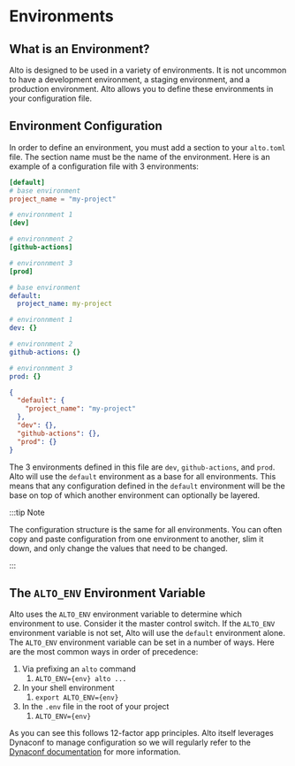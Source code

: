 
# Environments

## What is an Environment?

Alto is designed to be used in a variety of environments. It is not uncommon to have a development environment, a staging environment, and a production environment. Alto allows you to define these environments in your configuration file.

## Environment Configuration

In order to define an environment, you must add a section to your `alto.toml` file. The section name must be the name of the environment. Here is an example of a configuration file with 3 environments:

<Tabs>
<TabItem value="toml" label="TOML" default>

```toml title="alto.toml"
[default]
# base environment
project_name = "my-project"

# environnment 1
[dev]

# environnment 2
[github-actions]

# environnment 3
[prod]
```

</TabItem>
<TabItem value="yaml" label="YAML">

```yaml title="alto.yaml"
# base environment
default:
  project_name: my-project

# environnment 1
dev: {}

# environnment 2
github-actions: {}

# environnment 3
prod: {}
```

</TabItem>
<TabItem value="json" label="JSON">

```json title="alto.json"
{
  "default": {
    "project_name": "my-project"
  },
  "dev": {},
  "github-actions": {},
  "prod": {}
}
```

</TabItem>
</Tabs>

The 3 environments defined in this file are `dev`, `github-actions`, and `prod`. Alto will use the `default` environment as a base for all environments. This means that any configuration defined in the `default` environment will be the base on top of which another environment can optionally be layered.

:::tip Note

The configuration structure is the same for all environments. You can often copy and paste configuration from one environment to another, slim it down, and only change the values that need to be changed.

:::

## The `ALTO_ENV` Environment Variable

Alto uses the `ALTO_ENV` environment variable to determine which environment to use. Consider it the master control switch. If the `ALTO_ENV` environment variable is not set, Alto will use the `default` environment alone. The `ALTO_ENV` environment variable can be set in a number of ways. Here are the most common ways in order of precedence:

1. Via prefixing an `alto` command
    1. `ALTO_ENV={env} alto ...`
2. In your shell environment
    1. `export ALTO_ENV={env}`
3. In the `.env` file in the root of your project
    1. `ALTO_ENV={env}`

As you can see this follows 12-factor app principles. Alto itself leverages Dynaconf to manage configuration so we will regularly refer to the [Dynaconf documentation](https://www.dynaconf.com/) for more information.
